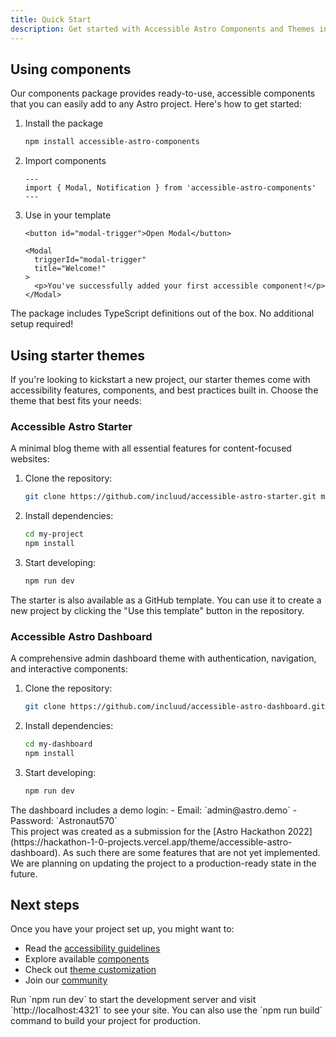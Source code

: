 ```yaml
---
title: Quick Start
description: Get started with Accessible Astro Components and Themes in minutes.
---
```



## Using components

Our components package provides ready-to-use, accessible components that you can easily add to any Astro project. Here's how to get started:

<Steps>

1. Install the package

    ```bash
    npm install accessible-astro-components
    ```

2. Import components

    ```astro
    ---
    import { Modal, Notification } from 'accessible-astro-components'
    ---
    ```

3. Use in your template

    ```astro
    <button id="modal-trigger">Open Modal</button>

    <Modal
      triggerId="modal-trigger"
      title="Welcome!"
    >
      <p>You've successfully added your first accessible component!</p>
    </Modal>
    ```

</Steps>

<Aside type="tip" title="TypeScript">
  The package includes TypeScript definitions out of the box. No additional setup required!
</Aside>

## Using starter themes

If you're looking to kickstart a new project, our starter themes come with accessibility features, components, and best practices built in. Choose the theme that best fits your needs:

### Accessible Astro Starter

A minimal blog theme with all essential features for content-focused websites:

<Steps>

1. Clone the repository:
    ```bash
    git clone https://github.com/incluud/accessible-astro-starter.git my-project
    ```

2. Install dependencies:
    ```bash
    cd my-project
    npm install
    ```

3. Start developing:
    ```bash
    npm run dev
    ```

</Steps>

<Aside type="tip" title="GitHub template">
  The starter is also available as a GitHub template. You can use it to create a new project by clicking the "Use this template" button in the repository.
</Aside>

### Accessible Astro Dashboard

A comprehensive admin dashboard theme with authentication, navigation, and interactive components:

<Steps>

1. Clone the repository:
    ```bash
    git clone https://github.com/incluud/accessible-astro-dashboard.git my-dashboard
    ```

2. Install dependencies:
    ```bash
    cd my-dashboard
    npm install
    ```

3. Start developing:
    ```bash
    npm run dev
    ```

</Steps>

<Aside type="note" title="Authentication">
  The dashboard includes a demo login:
  - Email: `admin@astro.demo`
  - Password: `Astronaut570`
</Aside>

<Aside type="caution" title="Hackaton project">
  This project was created as a submission for the [Astro Hackathon 2022](https://hackathon-1-0-projects.vercel.app/theme/accessible-astro-dashboard). As such there are some features that are not yet implemented. We are planning on updating the project to a production-ready state in the future.
</Aside>

## Next steps

Once you have your project set up, you might want to:
- Read the [accessibility guidelines](/getting-started/accessibility)
- Explore available [components](/components/accordion)
- Check out [theme customization](/themes/accessible-astro-starter#customization)
- Join our [community](/getting-started/introduction#community)

<Aside type="tip" title="Development">
  Run `npm run dev` to start the development server and visit `http://localhost:4321` to see your site. You can also use the `npm run build` command to build your project for production.
</Aside>
